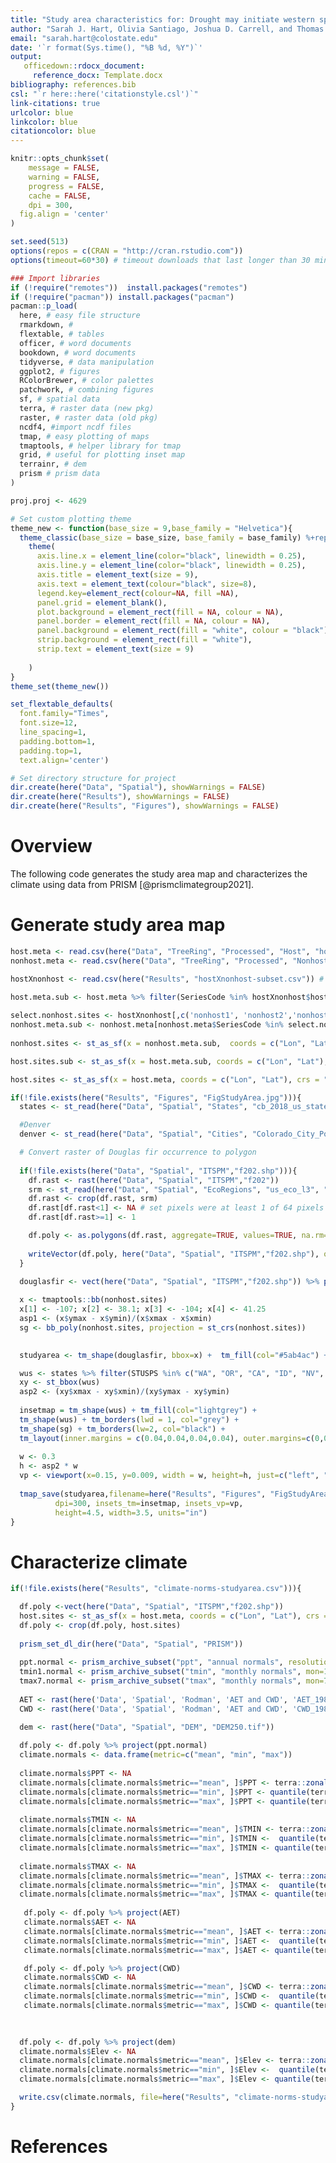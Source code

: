 ```yaml
---
title: "Study area characteristics for: Drought may initiate western spruce budworm outbreaks, but multi-year periods of increased moisture availability promote widespread defoliation"
author: "Sarah J. Hart, Olivia Santiago, Joshua D. Carrell, and Thomas T. Veblen"
email: "sarah.hart@colostate.edu"
date: '`r format(Sys.time(), "%B %d, %Y")`'
output: 
   officedown::rdocx_document:
     reference_docx: Template.docx
bibliography: references.bib
csl: "`r here::here('citationstyle.csl')`"
link-citations: true
urlcolor: blue
linkcolor: blue
citationcolor: blue
---
```


```r
knitr::opts_chunk$set(
	message = FALSE,
	warning = FALSE,
	progress = FALSE,
	cache = FALSE,
	dpi = 300,
  fig.align = 'center'
)

set.seed(513)
options(repos = c(CRAN = "http://cran.rstudio.com"))
options(timeout=60*30) # timeout downloads that last longer than 30 minutes

### Import libraries
if (!require("remotes"))  install.packages("remotes")
if (!require("pacman")) install.packages("pacman")
pacman::p_load(
  here, # easy file structure
  rmarkdown, # 
  flextable, # tables
  officer, # word documents
  bookdown, # word documents
  tidyverse, # data manipulation
  ggplot2, # figures
  RColorBrewer, # color palettes
  patchwork, # combining figures
  sf, # spatial data
  terra, # raster data (new pkg)
  raster, # raster data (old pkg)
  ncdf4, #import ncdf files
  tmap, # easy plotting of maps
  tmaptools, # helper library for tmap
  grid, # useful for plotting inset map
  terrainr, # dem
  prism # prism data
) 

proj.proj <- 4629

# Set custom plotting theme
theme_new <- function(base_size = 9,base_family = "Helvetica"){
  theme_classic(base_size = base_size, base_family = base_family) %+replace%
    theme(
      axis.line.x = element_line(color="black", linewidth = 0.25),
      axis.line.y = element_line(color="black", linewidth = 0.25),
      axis.title = element_text(size = 9),
      axis.text = element_text(colour="black", size=8),
      legend.key=element_rect(colour=NA, fill =NA),
      panel.grid = element_blank(),   
      plot.background = element_rect(fill = NA, colour = NA),
      panel.border = element_rect(fill = NA, colour = NA),
      panel.background = element_rect(fill = "white", colour = "black"), 
      strip.background = element_rect(fill = "white"),
      strip.text = element_text(size = 9)
      
    )
}
theme_set(theme_new())

set_flextable_defaults(
  font.family="Times", 
  font.size=12,
  line_spacing=1,
  padding.bottom=1,
  padding.top=1,
  text.align='center')

# Set directory structure for project
dir.create(here("Data", "Spatial"), showWarnings = FALSE)
dir.create(here("Results"), showWarnings = FALSE)
dir.create(here("Results", "Figures"), showWarnings = FALSE)
```

# Overview

The following code generates the study area map and characterizes the climate using data from PRISM [@prismclimategroup2021].

# Generate study area map
```r
host.meta <- read.csv(here("Data", "TreeRing", "Processed", "Host", "host-metadata.csv")) # import host metadata
nonhost.meta <- read.csv(here("Data", "TreeRing", "Processed", "Nonhost", "nonhost-metadata.csv")) # import nonhost metadata

hostXnonhost <- read.csv(here("Results", "hostXnonhost-subset.csv")) # import data describing the nonhost sites matched to each host site

host.meta.sub <- host.meta %>% filter(SeriesCode %in% hostXnonhost$host) # select only host sites 
  
select.nonhost.sites <- hostXnonhost[,c('nonhost1', 'nonhost2','nonhost3')] %>% unlist() %>% unique()
nonhost.meta.sub <- nonhost.meta[nonhost.meta$SeriesCode %in% select.nonhost.sites, ]
  
nonhost.sites <- st_as_sf(x = nonhost.meta.sub,  coords = c("Lon", "Lat"), crs = "+proj=longlat +ellps=WGS84 +datum=WGS84 +no_defs") %>% st_transform(proj.proj)

host.sites.sub <- st_as_sf(x = host.meta.sub, coords = c("Lon", "Lat"), crs = "+proj=longlat +ellps=WGS84 +datum=WGS84 +no_defs") %>% st_transform(proj.proj)

host.sites <- st_as_sf(x = host.meta, coords = c("Lon", "Lat"), crs = "+proj=longlat +ellps=WGS84 +datum=WGS84 +no_defs") %>% st_transform(proj.proj)
```

```r
if(!file.exists(here("Results", "Figures", "FigStudyArea.jpg"))){
  states <- st_read(here("Data", "Spatial", "States", "cb_2018_us_state_20m.shp")) %>% st_transform(proj.proj)

  #Denver
  denver <- st_read(here("Data", "Spatial", "Cities", "Colorado_City_Point_Locations.shp")) %>% filter(NAME=="DENVER") %>% st_transform(proj.proj)

  # Convert raster of Douglas fir occurrence to polygon
  
  if(!file.exists(here("Data", "Spatial", "ITSPM","f202.shp"))){
    df.rast <- rast(here("Data", "Spatial", "ITSPM","f202"))
    srm <- st_read(here("Data", "Spatial", "EcoRegions", "us_eco_l3", "us_eco_l3.shp"), quiet=T) %>% filter(US_L3NAME=="Southern Rockies") %>% st_transform(crs=st_crs(df.rast)) %>% vect()
    df.rast <- crop(df.rast, srm)
    df.rast[df.rast<1] <- NA # set pixels were at least 1 of 64 pixels has Douglas fir
    df.rast[df.rast>=1] <- 1

    df.poly <- as.polygons(df.rast, aggregate=TRUE, values=TRUE, na.rm=TRUE) 
 
    writeVector(df.poly, here("Data", "Spatial", "ITSPM","f202.shp"), overwrite=T)
  }

  douglasfir <- vect(here("Data", "Spatial", "ITSPM","f202.shp")) %>% project(nonhost.sites) %>% st_as_sf()
  
  x <- tmaptools::bb(nonhost.sites)
  x[1] <- -107; x[2] <- 38.1; x[3] <- -104; x[4] <- 41.25
  asp1 <- (x$ymax - x$ymin)/(x$xmax - x$xmin)
  sg <- bb_poly(nonhost.sites, projection = st_crs(nonhost.sites))

  
  studyarea <- tm_shape(douglasfir, bbox=x) +  tm_fill(col="#5ab4ac") + tm_shape(nonhost.sites) +tm_symbols(size=0.25, shape=21,col="darkgray", alpha=1) + tm_shape(host.sites.sub) +tm_symbols(size=0.25, shape=17, col="black") + tm_shape(denver) +tm_symbols(shape=8, size=0.5, col="black") + tm_text("NAME", just=c(-0.25,0), size=0.7, remove.overlap=T) +  tm_scale_bar(position = c(0.95,0.005), text.size=0.75, just="right", breaks=c(0,50), bg.color="white", bg.alpha = 0.8)+tm_compass(position=c("right", "top"), text.size=0.75, size=2, type="4star")+tm_graticules(lines=F)

  wus <- states %>% filter(STUSPS %in% c("WA", "OR", "CA", "ID", "NV", "AZ", "MT", "UT", "NM", "CO", "WY")) %>% st_transform(st_crs(douglasfir))
  xy <- st_bbox(wus)
  asp2 <- (xy$xmax - xy$xmin)/(xy$ymax - xy$ymin)
  
  insetmap = tm_shape(wus) + tm_fill(col="lightgrey") +
  tm_shape(wus) + tm_borders(lwd = 1, col="grey") +
  tm_shape(sg) + tm_borders(lw=2, col="black") +
  tm_layout(inner.margins = c(0.04,0.04,0.04,0.04), outer.margins=c(0,0,0,0))
  
  w <- 0.3
  h <- asp2 * w
  vp <- viewport(x=0.15, y=0.009, width = w, height=h, just=c("left", "bottom"))
  
  tmap_save(studyarea,filename=here("Results", "Figures", "FigStudyArea.jpg"),
          dpi=300, insets_tm=insetmap, insets_vp=vp,
          height=4.5, width=3.5, units="in")
}
```

# Characterize climate
```r
if(!file.exists(here("Results", "climate-norms-studyarea.csv"))){

  df.poly <-vect(here("Data", "Spatial", "ITSPM","f202.shp"))
  host.sites <- st_as_sf(x = host.meta, coords = c("Lon", "Lat"), crs = "+proj=longlat +ellps=WGS84 +datum=WGS84 +no_defs") %>% st_transform(st_crs(df.poly)) %>% st_buffer(1000)
  df.poly <- crop(df.poly, host.sites)
  
  prism_set_dl_dir(here("Data", "Spatial", "PRISM"))
  
  ppt.normal <- prism_archive_subset("ppt", "annual normals", resolution="800m") %>% pd_to_file() %>% rast()
  tmin1.normal <- prism_archive_subset("tmin", "monthly normals", mon=1, resolution="800m") %>% pd_to_file() %>% rast()
  tmax7.normal <- prism_archive_subset("tmax", "monthly normals", mon=7, resolution="800m") %>% pd_to_file() %>% rast()
  
  AET <- rast(here('Data', 'Spatial', 'Rodman', 'AET and CWD', 'AET_1981-2010.tif'))
  CWD <- rast(here('Data', 'Spatial', 'Rodman', 'AET and CWD', 'CWD_1981-2010.tif'))

  dem <- rast(here("Data", "Spatial", "DEM", "DEM250.tif"))
  
  df.poly <- df.poly %>% project(ppt.normal)
  climate.normals <- data.frame(metric=c("mean", "min", "max"))
  
  climate.normals$PPT <- NA
  climate.normals[climate.normals$metric=="mean", ]$PPT <- terra::zonal(z=df.poly, x=ppt.normal, fun=mean)[1,1]
  climate.normals[climate.normals$metric=="min", ]$PPT <- quantile(terra::extract(y=df.poly, x=tmin1.normal)[,2], 0.1)
  climate.normals[climate.normals$metric=="max", ]$PPT <- quantile(terra::extract(y=df.poly, x=tmin1.normal)[,2], 0.9)
  
  climate.normals$TMIN <- NA
  climate.normals[climate.normals$metric=="mean", ]$TMIN <- terra::zonal(z=df.poly, x=tmin1.normal, fun=mean)[1,1]
  climate.normals[climate.normals$metric=="min", ]$TMIN <-  quantile(terra::extract(y=df.poly, x=tmin1.normal)[,2], 0.1)
  climate.normals[climate.normals$metric=="max", ]$TMIN <- quantile(terra::extract(y=df.poly, x=tmin1.normal)[,2], 0.9)
  
  climate.normals$TMAX <- NA
  climate.normals[climate.normals$metric=="mean", ]$TMAX <- terra::zonal(z=df.poly, x=tmax7.normal, fun=mean)[1,1]
  climate.normals[climate.normals$metric=="min", ]$TMAX <-  quantile(terra::extract(y=df.poly, x=tmax7.normal)[,2], 0.1)
  climate.normals[climate.normals$metric=="max", ]$TMAX <- quantile(terra::extract(y=df.poly, x=tmax7.normal)[,2], 0.9)
  
   df.poly <- df.poly %>% project(AET)
   climate.normals$AET <- NA
   climate.normals[climate.normals$metric=="mean", ]$AET <- terra::zonal(z=df.poly, x=AET, fun=mean)[1,1]
   climate.normals[climate.normals$metric=="min", ]$AET <-  quantile(terra::extract(y=df.poly, x=AET)$`AET_1981-2010`, 0.1)
   climate.normals[climate.normals$metric=="max", ]$AET <- quantile(terra::extract(y=df.poly, x=AET)$`AET_1981-2010`, 0.9)

   df.poly <- df.poly %>% project(CWD)
   climate.normals$CWD <- NA
   climate.normals[climate.normals$metric=="mean", ]$CWD <- terra::zonal(z=df.poly, x=CWD, fun=mean)[1,1]
   climate.normals[climate.normals$metric=="min", ]$CWD <-  quantile(terra::extract(y=df.poly, x=CWD)$`CWD_1981-2010`, 0.1)
   climate.normals[climate.normals$metric=="max", ]$CWD <- quantile(terra::extract(y=df.poly, x=CWD)$`CWD_1981-2010`, 0.9)

   
   
  df.poly <- df.poly %>% project(dem)
  climate.normals$Elev <- NA
  climate.normals[climate.normals$metric=="mean", ]$Elev <- terra::zonal(z=df.poly, x=dem, fun=mean)[1,1]
  climate.normals[climate.normals$metric=="min", ]$Elev <-  quantile(terra::extract(y=df.poly, x=dem)$DEM250_3DEPElevation_1_1, 0.1)
  climate.normals[climate.normals$metric=="max", ]$Elev <- quantile(terra::extract(y=df.poly, x=dem)$DEM250_3DEPElevation_1_1, 0.9)

  write.csv(climate.normals, file=here("Results", "climate-norms-studyarea.csv"), row.names = F)
}
```

# References
